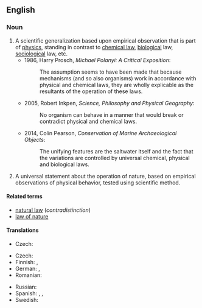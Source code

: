 ==English==
{{wikipedia}}

===Noun===
{{en-noun}}

# A scientific generalization based upon empirical observation that is part of [[physics]], standing in contrast to [[chemical law]], [[biological]] law, [[sociological]] law, etc.
#* 1986, Harry Prosch, ''Michael Polanyi: A Critical Exposition'':
#*: The assumption seems to have been made that because mechanisms (and so also organisms) work in accordance with physical and chemical laws, they are wholly explicable as the resultants of the operation of these laws.
#* 2005, Robert Inkpen, ''Science, Philosophy and Physical Geography'':
#*: No organism can behave in a manner that would break or contradict physical and chemical laws.
#* 2014, Colin Pearson, ''Conservation of Marine Archaeological Objects'':
#*: The unifying features are the saltwater itself and the fact that the variations are controlled by universal chemical, physical and biological laws.
# {{rfv-sense|en}} A universal statement about the operation of nature, based on empirical observations of physical behavior, tested using scientific method.

====Related terms====
* [[natural law]] (''contradistinction'')
* [[law of nature]]

====Translations====
{{trans-top|scientific law that is part of physics}}
* Czech: {{t|cs|fyzikální zákon|m}}
{{trans-mid}}
{{trans-bottom}}

{{trans-top|universal statement about the operation of nature}}
* Czech: {{t|cs|přírodní zákon|m}}
* Finnish: {{t|fi|[[fysiikka|fysiikan]] [[laki]]}}, {{t+|fi|luonnonlaki}}
* German: {{t+|de|Naturgesetz|n}}, {{t|de|physikalisches Gesetz|n}}
* Romanian: {{t|ro|lege fizică|f}}
{{trans-mid}}
* Russian: {{t+|ru|физи́ческий зако́н|m}}
* Spanish: {{t|es|ley de la naturaleza|f}}, {{t|es|leyes naturales|f-p}}, {{t|es|ley científica|f}}
* Swedish: {{t+|sv|naturlag|c}}
{{trans-bottom}}